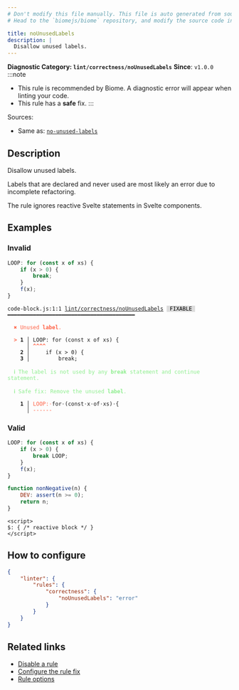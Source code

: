 ```yaml
---
# Don't modify this file manually. This file is auto generated from source, and you will lose your changes next time the website is built.
# Head to the `biomejs/biome` repository, and modify the source code in there.

title: noUnusedLabels
description: |
  Disallow unused labels.
---
```


**Diagnostic Category: `lint/correctness/noUnusedLabels`**
<Tabs>
<TabItem label="JavaScript (and super languages)" icon="seti:javascript">
**Since**: `v1.0.0`
:::note
- This rule is recommended by Biome. A diagnostic error will appear when linting your code.
- This rule has a **safe** fix.
:::

Sources: 
- Same as: <a href="https://eslint.org/docs/latest/rules/no-unused-labels" target="_blank"><code>no-unused-labels</code></a>

## Description
Disallow unused labels.

Labels that are declared and never used are most likely an error due to incomplete refactoring.

The rule ignores reactive Svelte statements in Svelte components.

## Examples

### Invalid

```js
LOOP: for (const x of xs) {
    if (x > 0) {
        break;
    }
    f(x);
}
```

<pre class="language-text"><code class="language-text">code-block.js:1:1 <a href="https://biomejs.dev/linter/rules/no-unused-labels">lint/correctness/noUnusedLabels</a> <span style="color: #000; background-color: #ddd;"> FIXABLE </span> ━━━━━━━━━━━━━━━━━━━━━━━━━━━━━━━━━━━━━━━━<br /><br />  <strong><span style="color: Tomato;">✖</span></strong> <span style="color: Tomato;">Unused </span><span style="color: Tomato;"><strong>label</strong></span><span style="color: Tomato;">.</span><br />  <br />  <strong><span style="color: Tomato;">&gt;</span></strong> <strong>1 │ </strong>LOOP: for (const x of xs) &#123;<br />   <strong>   │ </strong><strong><span style="color: Tomato;">^</span></strong><strong><span style="color: Tomato;">^</span></strong><strong><span style="color: Tomato;">^</span></strong><strong><span style="color: Tomato;">^</span></strong><br />    <strong>2 │ </strong>    if (x &gt; 0) &#123;<br />    <strong>3 │ </strong>        break;<br />  <br />  <strong><span style="color: lightgreen;">ℹ</span></strong> <span style="color: lightgreen;">The label is not used by any </span><span style="color: lightgreen;"><strong>break</strong></span><span style="color: lightgreen;"> statement and continue statement.</span><br />  <br />  <strong><span style="color: lightgreen;">ℹ</span></strong> <span style="color: lightgreen;">Safe fix</span><span style="color: lightgreen;">: </span><span style="color: lightgreen;">Remove the unused </span><span style="color: lightgreen;"><strong>label</strong></span><span style="color: lightgreen;">.</span><br />  <br />  <strong>  1 │ </strong><span style="color: Tomato;">L</span><span style="color: Tomato;">O</span><span style="color: Tomato;">O</span><span style="color: Tomato;">P</span><span style="color: Tomato;">:</span><span style="opacity: 0.8;"><span style="color: Tomato;">·</span></span>for<span style="opacity: 0.8;">·</span>(const<span style="opacity: 0.8;">·</span>x<span style="opacity: 0.8;">·</span>of<span style="opacity: 0.8;">·</span>xs)<span style="opacity: 0.8;">·</span>&#123;<br />  <strong>    │ </strong><span style="color: Tomato;">-</span><span style="color: Tomato;">-</span><span style="color: Tomato;">-</span><span style="color: Tomato;">-</span><span style="color: Tomato;">-</span><span style="color: Tomato;">-</span>                     <br /></code></pre>

### Valid

```js
LOOP: for (const x of xs) {
    if (x > 0) {
        break LOOP;
    }
    f(x);
}
```

```js
function nonNegative(n) {
    DEV: assert(n >= 0);
    return n;
}
```

```svelte
<script>
$: { /* reactive block */ }
</script>
```

## How to configure
```json title="biome.json"
{
	"linter": {
		"rules": {
			"correctness": {
				"noUnusedLabels": "error"
			}
		}
	}
}

```
## Related links

- [Disable a rule](/linter/#disable-a-lint-rule)
- [Configure the rule fix](/linter#configure-the-rule-fix)
- [Rule options](/linter/#rule-options)

</TabItem>
</Tabs>

